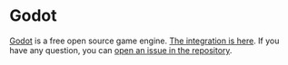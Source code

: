 
# Godot

[Godot](https://docs.godotengine.org/en/stable/) is a free open source game engine.
[The integration is here](https://github.com/Digital-Avatars-and-Robotics/MUDxGodot).
If you have any question, you can [open an issue in the repository](https://github.com/Digital-Avatars-and-Robotics/MUDxGodot/issues).

<Disclaimer />
